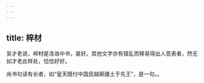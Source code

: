 ```yaml
---
---
---
```

title: 梓材
---







吴才老说，梓材是洛诰中书，甚好。其他文字亦有错乱而移易得出人意表者，然无如才老此样处，恰恰好好。

尚书句读有长者，如“皇天既付中国民越厥疆土于先王”，是一句。。